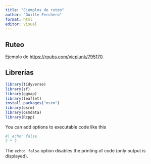 ```yaml
---
title: "Ejemplos de ruteo"
author: "Guille Ferchero"
format: html
editor: visual
---
```


## Ruteo

Ejemplo de  <https://rpubs.com/vicplunk/795170>.

## Librerías



```r
library(tidyverse)
library(sf)
library(ggmap)
library(leaflet)
install.packages("osrm")
library(osrm)
library(osmdata)
library(Rcpp)


```

You can add options to executable code like this

```r
#| echo: false
2 * 2
```

The `echo: false` option disables the printing of code (only output is displayed).
